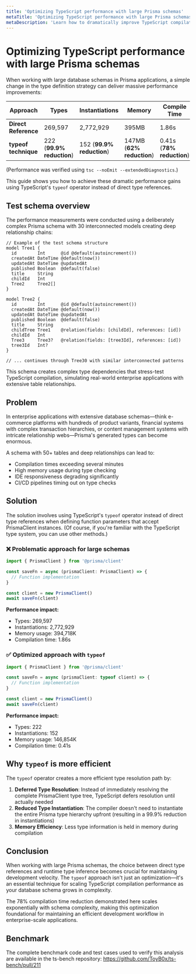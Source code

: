 ```yaml
---
title: 'Optimizing TypeScript performance with large Prisma schemas'
metaTitle: 'Optimizing TypeScript performance with large Prisma schemas'
metaDescription: 'Learn how to dramatically improve TypeScript compilation performance when working with large Prisma schemas using type optimization strategies'
---
```


# Optimizing TypeScript performance with large Prisma schemas

When working with large database schemas in Prisma applications, a simple change in the type definition strategy can deliver massive performance improvements:

| Approach | Types | Instantiations | Memory | Compile Time |
|----------|-------|----------------|--------|--------------|
| **Direct Reference** | 269,597 | 2,772,929 | 395MB | 1.86s |
| **typeof technique** | 222 (**99.9% reduction**) | 152 (**99.9% reduction**) | 147MB (**62% reduction**) | 0.41s (**78% reduction**) |

(Performance was verified using `tsc --noEmit --extendedDiagnostics`.)

This guide shows you how to achieve these dramatic performance gains using TypeScript's `typeof` operator instead of direct type references.

## Test schema overview

The performance measurements were conducted using a deliberately complex Prisma schema with 30 interconnected models creating deep relationship chains:

```prisma
// Example of the test schema structure
model Tree1 {
  id        Int      @id @default(autoincrement())
  createdAt DateTime @default(now())
  updatedAt DateTime @updatedAt
  published Boolean  @default(false)
  title     String
  childId   Int
  Tree2     Tree2[]
}

model Tree2 {
  id        Int      @id @default(autoincrement())
  createdAt DateTime @default(now())
  updatedAt DateTime @updatedAt
  published Boolean  @default(false)
  title     String
  childTree Tree1    @relation(fields: [childId], references: [id])
  childId   Int
  Tree3     Tree3?   @relation(fields: [tree3Id], references: [id])
  tree3Id   Int?
}

// ... continues through Tree30 with similar interconnected patterns
```

This schema creates complex type dependencies that stress-test TypeScript compilation, simulating real-world enterprise applications with extensive table relationships.

## Problem

In enterprise applications with extensive database schemas—think e-commerce platforms with hundreds of product variants, financial systems with complex transaction hierarchies, or content management systems with intricate relationship webs—Prisma's generated types can become enormous.

A schema with 50+ tables and deep relationships can lead to:

- Compilation times exceeding several minutes
- High memory usage during type checking
- IDE responsiveness degrading significantly
- CI/CD pipelines timing out on type checks

## Solution

The solution involves using TypeScript's `typeof` operator instead of direct type references when defining function parameters that accept PrismaClient instances.
(Of course, if you're familiar with the TypeScript type system, you can use other methods.)

### ❌ Problematic approach for large schemas

```typescript
import { PrismaClient } from '@prisma/client'

const saveFn = async (prismaClient: PrismaClient) => {
  // Function implementation
}

const client = new PrismaClient()
await saveFn(client)
```

**Performance impact:**
- Types: 269,597
- Instantiations: 2,772,929
- Memory usage: 394,718K
- Compilation time: 1.86s

### ✅ Optimized approach with `typeof`

```typescript
import { PrismaClient } from '@prisma/client'

const saveFn = async (prismaClient: typeof client) => {
  // Function implementation
}

const client = new PrismaClient()
await saveFn(client)
```

**Performance impact:**
- Types: 222
- Instantiations: 152
- Memory usage: 146,854K
- Compilation time: 0.41s


## Why `typeof` is more efficient

The `typeof` operator creates a more efficient type resolution path by:

1. **Deferred Type Resolution**: Instead of immediately resolving the complete PrismaClient type tree, TypeScript defers resolution until actually needed
2. **Reduced Type Instantiation**: The compiler doesn't need to instantiate the entire Prisma type hierarchy upfront (resulting in a 99.9% reduction in instantiations)
3. **Memory Efficiency**: Less type information is held in memory during compilation

## Conclusion

When working with large Prisma schemas, the choice between direct type references and runtime type inference becomes crucial for maintaining development velocity. The `typeof` approach isn't just an optimization—it's an essential technique for scaling TypeScript compilation performance as your database schema grows in complexity.

The 78% compilation time reduction demonstrated here scales exponentially with schema complexity, making this optimization foundational for maintaining an efficient development workflow in enterprise-scale applications.

## Benchmark

The complete benchmark code and test cases used to verify this analysis are available in the ts-bench repository: https://github.com/ToyB0x/ts-bench/pull/211